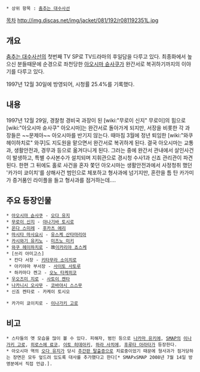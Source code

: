  * 상위 항목 : [[춤추는 대수사선]]

[[목차]]
http://img.discas.net/img/jacket/081/192/r081192351L.jpg
== 개요 ==
[[춤추는 대수사선]]의 첫번째 TV SP로 TV드라마의 후일담을 다루고 있다.
최종화에서 높으신 분들때문에 순경으로 좌천당한 [[아오시마 슌사쿠]]가 완간서로 복귀하기까지의 이야기를 다루고 있다.

1997년 12월 30일에 방영되어, 시청률 25.4%를 기록했다.

== 내용 ==
1997년 12월 29일, 경찰청 경비국 과장이 된 [wiki:"무로이 신지" 무로이]의 힘으로 [wiki:"아오시마 슌사쿠" 아오시마]는 완간서로 돌아가게 되지만, 서장을 비롯한 각 과장들은 ~~문제아~~ 아오시마를 반기지 않는다. 때마침 3월에 정년 퇴임한 [wiki:"와쿠 헤이하치로" 와쿠]도 지도원을 맡으면서 완간서로 복귀하게 된다. 결국 아오시마는 교통과, 생활안전과, 경무과 등으로 옮겨다니게 된다. 그러는 중에 완간서 관내에서 살인사건이 발생하고, 특별 수사본수가 설치되며 지휘관으로 경시청 수사1과 신죠 관리관이 파견된다.
한편 그 뒤에도 홀로 사건을 혼자 쫓던 아오시마는 생활안전과에서 사정청취 했던 '카가미 쿄이치'를 상해사건 범인으로 체포하고 형사과에 넘기지만, 혼란을 틈 탄 카가미가 증거품인 라이플을 들고 형사과를 점거하는데….

== 주요 등장인물 ==
 * [[아오시마 슌사쿠]] - [[오다 유지]]
 * [[무로이 신지]] - [[야나기바 토시로]]
 * [[온다 스미레]] - [[후카츠 에리]]
 * [[마시타 마사요시]] - [[유스케 산타마리아]]
 * [[카시와기 유키노]] - [[미즈노 미키]]
 * [[와쿠 헤이하치로]] - 故[[이카리야 쵸스케]]
 * [쓰리 아미고스]
  * 칸다 서장 - [[키타무라 소이치로]]
  * 아키야마 부서장 - [[사이토 사토루]]
  * 하카마다 켄고 - [[오노 타케히코]]
 * [[우오즈미 지로]] - [[사토이 켄타]]
 * [[나카니시 오사무]] - [[코바야시 스스무]]
 * 신죠 켄타로 - 카케이 토시오

 * 카가미 쿄이치로 - [[이나가키 고로]]

== 비고 ==
 * 스타들의 옛 모습을 많이 볼 수 있다. 피해자, 범인 등으로 [[나카마 유키에]], [[SMAP]]의 [[이나가키 고로]], [[히로스에 료코]], [[이토 히데아키]], [[하라 사치에]], [[후루타 아라타]]가 등장한다.
 * 아오시마 역의 [[오다 유지]]가 당시 [[추간판 탈출증]]으로 치료중이었기 때문에 형사과가 점거당하는 장면은 모두 엎드려 있도록 대사를 추가했다고 한다[* SMAPxSMAP 2008년 7월 14일 방영분에서 직접 언급.].
